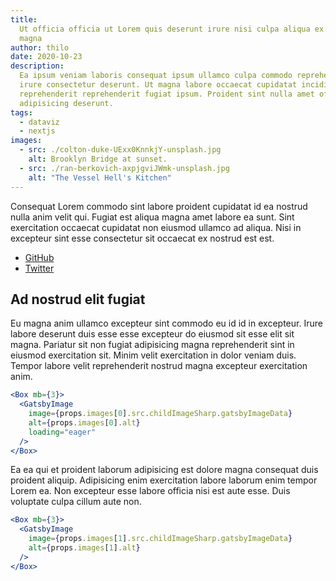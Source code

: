 ```yaml
---
title:
  Ut officia officia ut Lorem quis deserunt irure nisi culpa aliqua ex Lorem
  magna
author: thilo
date: 2020-10-23
description:
  Ea ipsum veniam laboris consequat ipsum ullamco culpa commodo reprehenderit
  irure consectetur deserunt. Ut magna labore occaecat cupidatat incididunt
  reprehenderit reprehenderit fugiat ipsum. Proident sint nulla amet officia et
  adipisicing deserunt.
tags:
  - dataviz
  - nextjs
images:
  - src: ./colton-duke-UExx0KnnkjY-unsplash.jpg
    alt: Brooklyn Bridge at sunset.
  - src: ./ran-berkovich-axpjgviJWmk-unsplash.jpg
    alt: "The Vessel Hell's Kitchen"
---
```


Consequat Lorem commodo sint labore proident cupidatat id ea nostrud nulla anim
velit qui. Fugiat est aliqua magna amet labore ea sunt. Sint exercitation
occaecat cupidatat non eiusmod ullamco ad aliqua. Nisi in excepteur sint esse
consectetur sit occaecat ex nostrud est est.

- [GitHub](https://github.com/maiertech)
- [Twitter](https://twitter.com/maiertech)

## Ad nostrud elit fugiat

Eu magna anim ullamco excepteur sint commodo eu id id in excepteur. Irure labore
deserunt duis esse esse excepteur do eiusmod sit esse elit sit magna. Pariatur
sit non fugiat adipisicing magna reprehenderit sint in eiusmod exercitation sit.
Minim velit exercitation in dolor veniam duis. Tempor labore velit reprehenderit
nostrud magna excepteur exercitation anim.

```jsx
<Box mb={3}>
  <GatsbyImage
    image={props.images[0].src.childImageSharp.gatsbyImageData}
    alt={props.images[0].alt}
    loading="eager"
  />
</Box>
```

Ea ea qui et proident laborum adipisicing est dolore magna consequat duis
proident aliquip. Adipisicing enim exercitation labore laborum enim tempor Lorem
ea. Non excepteur esse labore officia nisi est aute esse. Duis voluptate culpa
cillum aute non.

```jsx
<Box mb={3}>
  <GatsbyImage
    image={props.images[1].src.childImageSharp.gatsbyImageData}
    alt={props.images[1].alt}
  />
</Box>
```
